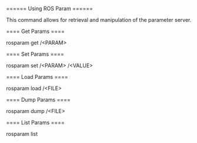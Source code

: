 ====== Using ROS Param ======

This command allows for retrieval and manipulation of the parameter server.

==== Get Params ====

  rosparam get /\<PARAM\>
  
==== Set Params ====

  rosparam set /\<PARAM\> /\<VALUE\>
  
==== Load Params ====

  rosparam load /\<FILE\>
  
==== Dump Params ====

  rosparam dump /\<FILE\>
  
==== List Params ====

  rosparam list